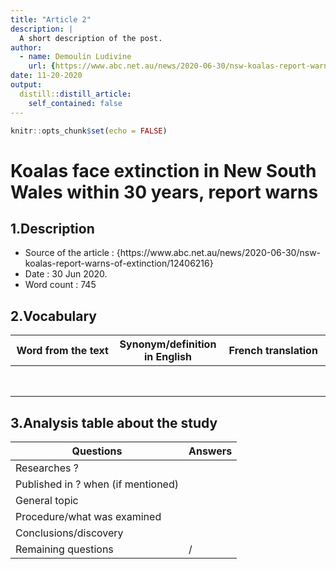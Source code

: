 ```yaml
---
title: "Article 2"
description: |
  A short description of the post.
author:
  - name: Demoulin Ludivine
    url: {https://www.abc.net.au/news/2020-06-30/nsw-koalas-report-warns-of-extinction/12406216}
date: 11-20-2020
output:
  distill::distill_article:
    self_contained: false
---
```


```r
knitr::opts_chunk$set(echo = FALSE)
```

# Koalas face extinction in New South Wales within 30 years, report warns

## 1.Description

- Source of the article : {https://www.abc.net.au/news/2020-06-30/nsw-koalas-report-warns-of-extinction/12406216} 
- Date : 30 Jun 2020.
- Word count : 745

## 2.Vocabulary

| Word from the text | Synonym/definition in English | French translation |
| --- | --- | --- |
|  |  |  |
|  |  |  |
|  |  |  |
|  |  |  |
|  |  |  |
|  |  |  |
|  |  |  |
|  |  |  |

## 3.Analysis table about the study

| Questions | Answers |
| --- | --- |
| Researches ? |  |
| Published in ? when (if mentioned) |  |
| General topic |  |
| Procedure/what was examined |  |
| Conclusions/discovery |  |
| Remaining questions | / |

